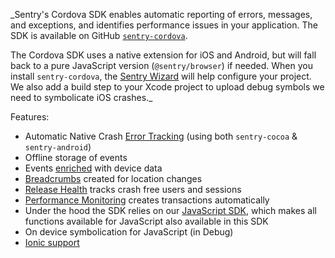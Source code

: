 <Note>

_Sentry's Cordova SDK enables automatic reporting of errors, messages, and exceptions, and identifies performance issues in your application. The SDK is available on GitHub [`sentry-cordova`](https://github.com/getsentry/sentry-cordova).

The Cordova SDK uses a native extension for iOS and Android, but will fall back to a pure JavaScript version (`@sentry/browser`) if needed. When you install `sentry-cordova`, the [Sentry Wizard](https://github.com/getsentry/sentry-wizard) will help configure your project. We also add a build step to your Xcode project to upload debug symbols we need to symbolicate iOS crashes._

</Note>

Features:

- Automatic Native Crash [Error Tracking](/product/issues/) (using both `sentry-cocoa` & `sentry-android`)
- Offline storage of events
- Events [enriched](/platforms/javascript/guides/cordova/enriching-events/context/) with device data
- [Breadcrumbs](/javascript/guides/cordova/enriching-events/breadcrumbs/) created for location changes
- [Release Health](/product/releases/health/) tracks crash free users and sessions
- [Performance Monitoring](/product/performance/) creates transactions automatically
- Under the hood the SDK relies on our [JavaScript SDK](/platforms/javascript/), which makes all functions available for JavaScript also available in this SDK
- On device symbolication for JavaScript (in Debug)
- [Ionic support](/platforms/javascript/guides/cordova/ionic/)
